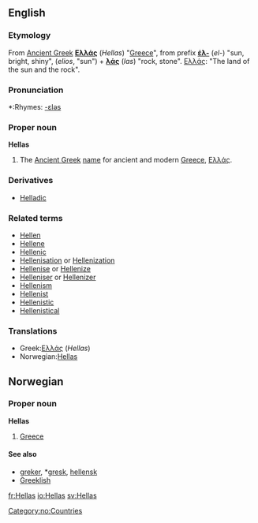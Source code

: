 ==English==
===Etymology===
From [[Ancient Greek]] '''[[Ελλάς]]''' (''Hellas'') "[[Greece]]", from prefix '''[[έλ-]]''' (''el-'') "sun, bright, shiny", (''elios'', "sun") + '''[[λάς]]''' (''las'') "rock, stone". [[Ελλάς]]: "The land of the sun and the rock".

===Pronunciation===
*:Rhymes: [[Rhymes:English:-ɛləs|-ɛləs]]

===Proper noun===
'''Hellas'''
# The [[Ancient Greek]] [[name]] for ancient and modern [[Greece]], [[Ελλάς]].

===Derivatives===
*[[Helladic]]

===Related terms===
*[[Hellen]]
*[[Hellene]]
*[[Hellenic]]
*[[Hellenisation]] or [[Hellenization]]
*[[Hellenise]] or [[Hellenize]]
*[[Helleniser]] or [[Hellenizer]]
*[[Hellenism]]
*[[Hellenist]] 
*[[Hellenistic]]
*[[Hellenistical]]

===Translations===
*Greek:[[Ελλάς]] (''Hellas'')
*Norwegian:[[Hellas]]

==Norwegian==
===Proper noun===
[[Category:no:Countries]]
'''Hellas'''
#[[Greece]]
====See also====
*[[greker]], *[[gresk]], [[hellensk]]
*[[Greeklish]]

[[fr:Hellas]]
[[io:Hellas]]
[[sv:Hellas]]